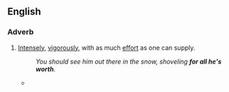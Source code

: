 ==English==

===Adverb===
{{head|en|adverb|head='''[[for]] [[all]] one [[is]] [[worth]]'''}}
# {{idiomatic}} [[intensely|Intensely]], [[vigorously]], with as much [[effort]] as one can supply.
#: ''You should see him out there in the snow, shoveling '''for all he's worth'''.''
#* {{quote-news
|year=2011
|date=December 29
|author=Keith Jackson
|title=SPL: Celtic 1 Rangers 0 
|work=Daily Record
|url=http://www.dailyrecord.co.uk/football/spl/celtic/2011/12/29/spl-celtic-1-rangers-0-86908-23665738/
|page=
|passage=And although they were pushed harder than even Lennon might have expected on a night of galeforce winds, they clung on to the lead Ledley gave them '''for all they were worth''' until their rivals had blown themselves out and surrendered top spot.}}